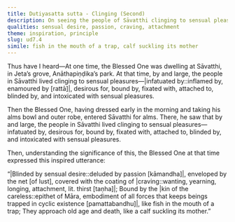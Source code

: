 ```yaml
---
title: Dutiyasatta sutta - Clinging (Second)
description: On seeing the people of Sāvatthi clinging to sensual pleasures, the Buddha expresses an inspired utterance on harm that comes from sensual desire.
qualities: sensual desire, passion, craving, attachment
theme: inspiration, principle
slug: ud7.4
simile: fish in the mouth of a trap, calf suckling its mother
---
```


Thus have I heard—At one time, the Blessed One was dwelling at Sāvatthi, in Jeta’s grove, Anāthapiṇḍika’s park. At that time, by and large, the people in Sāvatthi lived clinging to sensual pleasures—|infatuated by::inflamed by, enamoured by [rattā]|, desirous for, bound by, fixated with, attached to, blinded by, and intoxicated with sensual pleasures.

Then the Blessed One, having dressed early in the morning and taking his alms bowl and outer robe, entered Sāvatthi for alms. There, he saw that by and large, the people in Sāvatthi lived clinging to sensual pleasures—infatuated by, desirous for, bound by, fixated with, attached to, blinded by, and intoxicated with sensual pleasures.

Then, understanding the significance of this, the Blessed One at that time expressed this inspired utterance:

“|Blinded by sensual desire::deluded by passion [kāmandha]|, enveloped by the net [of lust],
covered with the coating of |craving::wanting, yearning, longing, attachment, lit. thirst [taṇha]|;
Bound by the |kin of the careless::epithet of Māra, embodiment of all forces that keeps beings trapped in cyclic existence [pamattabandhu]|,
like fish in the mouth of a trap;
They approach old age and death,
like a calf suckling its mother.”